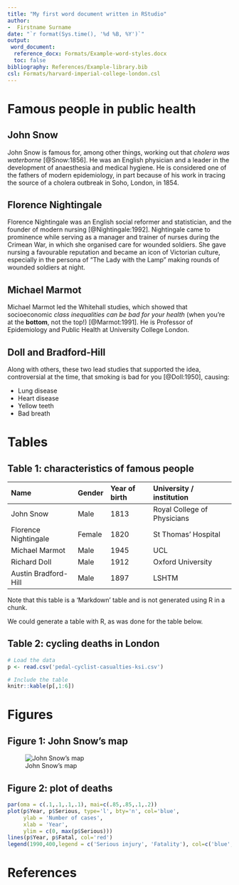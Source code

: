 ```yaml
---
title: "My first word document written in RStudio"
author:
-  Firstname Surname
date: "`r format(Sys.time(), '%d %B, %Y')`"
output:
 word_document: 
  reference_docx: Formats/Example-word-styles.docx
  toc: false
bibliography: References/Example-library.bib
csl: Formats/harvard-imperial-college-london.csl
---
```


# Famous people in public health  
## John Snow 

John Snow is famous for, among other things, working out that *cholera was waterborne* [@Snow:1856]. He was an English physician and a leader in the development of anaesthesia and medical hygiene. He is considered one of the fathers of modern epidemiology, in part because of his work in tracing the source of a cholera outbreak in Soho, London, in 1854. 

## Florence Nightingale 

Florence Nightingale was an English social reformer and statistician, and the founder of modern nursing [@Nightingale:1992]. Nightingale came to prominence while serving as a manager and trainer of nurses during the Crimean War, in which she organised care for wounded soldiers. She gave nursing a favourable reputation and became an icon of Victorian culture, especially in the persona of "The Lady with the Lamp" making rounds of wounded soldiers at night.

## Michael Marmot 

Michael Marmot led the Whitehall studies, which showed that socioeconomic *class inequalities can be bad for your health* (when you're at the **bottom**, not the top!) [@Marmot:1991]. He is Professor of Epidemiology and Public Health at University College London.

## Doll and Bradford-Hill

Along with others, these two lead studies that supported the idea, controversial at the time, that smoking is bad for you [@Doll:1950], causing: 

- Lung disease 
- Heart disease
- Yellow teeth
- Bad breath 

# Tables 
## Table 1: characteristics of famous people

| Name | Gender | Year of birth  | University / institution  |
|:------|:--|:--|:--|
| John Snow | Male | 1813 | Royal College of Physicians |
| Florence Nightingale | Female | 1820 | St Thomas' Hospital |
| Michael Marmot | Male | 1945 | UCL |
| Richard Doll | Male | 1912 | Oxford University |
| Austin Bradford-Hill | Male | 1897 | LSHTM |

Note that this table is a 'Markdown' table and is not generated using R in a chunk.

We could generate a table with R, as was done for the table below.

## Table 2: cycling deaths in London

```r
# Load the data
p <- read.csv('pedal-cyclist-casualties-ksi.csv')

# Include the table 
knitr::kable(p[,1:6])
```

# Figures 
## Figure 1: John Snow's map

![John Snow's map](Images/1024px-Snow-cholera-map-1.jpg)

## Figure 2: plot of deaths 

```r
par(oma = c(.1,.1,.1,.1), mai=c(.85,.85,.1,.2))
plot(p$Year, p$Serious, type='l', bty='n', col='blue',
     ylab = 'Number of cases',
     xlab = 'Year',
     ylim = c(0, max(p$Serious)))
lines(p$Year, p$Fatal, col='red')
legend(1990,400,legend = c('Serious injury', 'Fatality'), col=c('blue', 'red'), lty=1, bty='n', cex=.8)
```

\pagebreak 

# References

